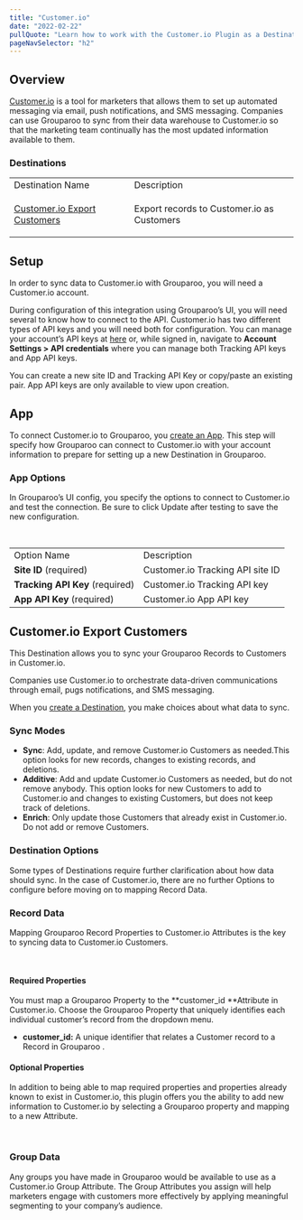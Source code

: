 ```yaml
---
title: "Customer.io"
date: "2022-02-22"
pullQuote: "Learn how to work with the Customer.io Plugin as a Destination."
pageNavSelector: "h2"
---
```


<PluginDocsLinks plugin="Customerio" />

## Overview

[Customer.io](https://customer.io/) is a tool for marketers that allows them to set up automated messaging via email, push notifications, and SMS messaging. Companies can use Grouparoo to sync from their data warehouse to Customer.io so that the marketing team continually has the most updated information available to them.

### Destinations

<table className='docTable'>
<tablebody>
  <tr>
   <td>Destination Name
   </td>
   <td>Description
   </td>
  </tr>
  <tr>
   <td>

<a href="customer.io-export-customers">Customer.io Export Customers</a>
   </td>
   <td>Export records to Customer.io as Customers
   </td>
  </tr>
  </tablebody>
</table>

## Setup

In order to sync data to Customer.io with Grouparoo, you will need a Customer.io account.

During configuration of this integration using Grouparoo’s UI, you will need several to know how to connect to the API. Customer.io has two different types of API keys and you will need both for configuration. You can manage your account’s API keys at [here](https://fly.customer.io/settings/api_credentials) or, while signed in, navigate to **Account Settings > API credentials** where you can manage both Tracking API keys and App API keys.

You can create a new site ID and Tracking API Key or copy/paste an existing pair. App API keys are only available to view upon creation.

## App

To connect Customer.io to Grouparoo, you [create an App](https://www.grouparoo.com/docs/config/apps). This step will specify how Grouparoo can connect to Customer.io with your account information to prepare for setting up a new Destination in Grouparoo.

### App Options

In Grouparoo’s UI config, you specify the options to connect to Customer.io and test the connection. Be sure to click Update after testing to save the new configuration.

<ImageInBrowserFrame
  src="/images/docs/integrations/customerio/app/options.png"
  alt="Customer.io App Options"
  width={733}
  height={287}
/>

<br />

<table className="docTable">
  <tablebody>
    <tr>
      <td>Option Name</td>
      <td>Description</td>
    </tr>
    <tr>
      <td>
        <strong>Site ID</strong> (required)
      </td>
      <td>Customer.io Tracking API site ID</td>
    </tr>
    <tr>
      <td>
        <strong>Tracking API Key</strong> (required)
      </td>
      <td>Customer.io Tracking API key</td>
    </tr>
    <tr>
      <td>
        <strong>App API Key</strong> (required)
      </td>
      <td>Customer.io App API key</td>
    </tr>
  </tablebody>
</table>

## Customer.io Export Customers

This Destination allows you to sync your Grouparoo Records to Customers in Customer.io.

Companies use Customer.io to orchestrate data-driven communications through email, pugs notifications, and SMS messaging.

When you [create a Destination](https://www.grouparoo.com/docs/config/destinations), you make choices about what data to sync.

### Sync Modes

- **Sync**: Add, update, and remove Customer.io Customers as needed.This option looks for new records, changes to existing records, and deletions.
- **Additive**: Add and update Customer.io Customers as needed, but do not remove anybody. This option looks for new Customers to add to Customer.io and changes to existing Customers, but does not keep track of deletions.
- **Enrich**: Only update those Customers that already exist in Customer.io. Do not add or remove Customers.

### Destination Options

Some types of Destinations require further clarification about how data should sync. In the case of Customer.io, there are no further Options to configure before moving on to mapping Record Data.

### Record Data

Mapping Grouparoo Record Properties to Customer.io Attributes is the key to syncing data to Customer.io Customers.

<ImageInBrowserFrame
  src="/images/docs/integrations/customerio/export-customers/properties.png"
  alt="Customer.io Export Customers Properties"
  width={733}
  height={378}
/>

<br />

#### Required Properties

You must map a Grouparoo Property to the **customer_id **Attribute in Customer.io. Choose the Grouparoo Property that uniquely identifies each individual customer’s record from the dropdown menu.

- **customer_id:** A unique identifier that relates a Customer record to a Record in Grouparoo .

#### Optional Properties

In addition to being able to map required properties and properties already known to exist in Customer.io, this plugin offers you the ability to add new information to Customer.io by selecting a Grouparoo property and mapping to a new Attribute.

<ImageInBrowserFrame
  src="/images/docs/integrations/customerio/export-customers/optional.png"
  alt="Customer.io Export Customers Optional Properties"
  width={733}
  height={162}
/>

<br />

### Group Data

Any groups you have made in Grouparoo would be available to use as a Customer.io Group Attribute. The Group Attributes you assign will help marketers engage with customers more effectively by applying meaningful segmenting to your company’s audience.

<ImageInBrowserFrame
  src="/images/docs/integrations/customerio/export-customers/groups.png"
  alt="Customer.io Export Customers Groups"
  width={733}
  height={199}
/>

<br />

<PluginDocsIntegrationNotes plugin="Customer.io" />
